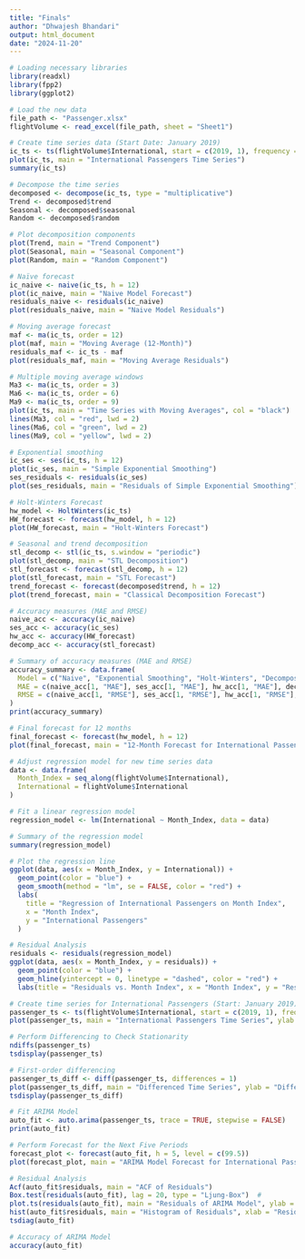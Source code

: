 ```yaml
---
title: "Finals"
author: "Dhwajesh Bhandari"
output: html_document
date: "2024-11-20"
---
```

```r
# Loading necessary libraries
library(readxl)
library(fpp2)
library(ggplot2)

# Load the new data
file_path <- "Passenger.xlsx"  
flightVolume <- read_excel(file_path, sheet = "Sheet1")

# Create time series data (Start Date: January 2019)
ic_ts <- ts(flightVolume$International, start = c(2019, 1), frequency = 12)  
plot(ic_ts, main = "International Passengers Time Series")
summary(ic_ts)

# Decompose the time series
decomposed <- decompose(ic_ts, type = "multiplicative")  
Trend <- decomposed$trend
Seasonal <- decomposed$seasonal
Random <- decomposed$random

# Plot decomposition components
plot(Trend, main = "Trend Component")
plot(Seasonal, main = "Seasonal Component")
plot(Random, main = "Random Component")

# Naïve forecast
ic_naive <- naive(ic_ts, h = 12)
plot(ic_naive, main = "Naive Model Forecast")
residuals_naive <- residuals(ic_naive)
plot(residuals_naive, main = "Naive Model Residuals")

# Moving average forecast
maf <- ma(ic_ts, order = 12)
plot(maf, main = "Moving Average (12-Month)")
residuals_maf <- ic_ts - maf
plot(residuals_maf, main = "Moving Average Residuals")

# Multiple moving average windows
Ma3 <- ma(ic_ts, order = 3)
Ma6 <- ma(ic_ts, order = 6)
Ma9 <- ma(ic_ts, order = 9)
plot(ic_ts, main = "Time Series with Moving Averages", col = "black")
lines(Ma3, col = "red", lwd = 2)
lines(Ma6, col = "green", lwd = 2)
lines(Ma9, col = "yellow", lwd = 2)

# Exponential smoothing
ic_ses <- ses(ic_ts, h = 12)
plot(ic_ses, main = "Simple Exponential Smoothing")
ses_residuals <- residuals(ic_ses)
plot(ses_residuals, main = "Residuals of Simple Exponential Smoothing")

# Holt-Winters Forecast
hw_model <- HoltWinters(ic_ts)
HW_forecast <- forecast(hw_model, h = 12)
plot(HW_forecast, main = "Holt-Winters Forecast")

# Seasonal and trend decomposition
stl_decomp <- stl(ic_ts, s.window = "periodic")
plot(stl_decomp, main = "STL Decomposition")
stl_forecast <- forecast(stl_decomp, h = 12)
plot(stl_forecast, main = "STL Forecast")
trend_forecast <- forecast(decomposed$trend, h = 12)
plot(trend_forecast, main = "Classical Decomposition Forecast")

# Accuracy measures (MAE and RMSE)
naive_acc <- accuracy(ic_naive)
ses_acc <- accuracy(ic_ses)
hw_acc <- accuracy(HW_forecast)
decomp_acc <- accuracy(stl_forecast)

# Summary of accuracy measures (MAE and RMSE)
accuracy_summary <- data.frame(
  Model = c("Naive", "Exponential Smoothing", "Holt-Winters", "Decomposition"),
  MAE = c(naive_acc[1, "MAE"], ses_acc[1, "MAE"], hw_acc[1, "MAE"], decomp_acc[1, "MAE"]),
  RMSE = c(naive_acc[1, "RMSE"], ses_acc[1, "RMSE"], hw_acc[1, "RMSE"], decomp_acc[1, "RMSE"])
)
print(accuracy_summary)

# Final forecast for 12 months
final_forecast <- forecast(hw_model, h = 12)
plot(final_forecast, main = "12-Month Forecast for International Passengers")

# Adjust regression model for new time series data
data <- data.frame(
  Month_Index = seq_along(flightVolume$International), 
  International = flightVolume$International
)

# Fit a linear regression model
regression_model <- lm(International ~ Month_Index, data = data)

# Summary of the regression model
summary(regression_model)

# Plot the regression line
ggplot(data, aes(x = Month_Index, y = International)) +
  geom_point(color = "blue") +
  geom_smooth(method = "lm", se = FALSE, color = "red") +
  labs(
    title = "Regression of International Passengers on Month Index",
    x = "Month Index",
    y = "International Passengers"
  )

# Residual Analysis
residuals <- residuals(regression_model)
ggplot(data, aes(x = Month_Index, y = residuals)) +
  geom_point(color = "blue") +
  geom_hline(yintercept = 0, linetype = "dashed", color = "red") +
  labs(title = "Residuals vs. Month Index", x = "Month Index", y = "Residuals")

# Create time series for International Passengers (Start: January 2019)
passenger_ts <- ts(flightVolume$International, start = c(2019, 1), frequency = 12)  
plot(passenger_ts, main = "International Passengers Time Series", ylab = "Passengers")

# Perform Differencing to Check Stationarity
ndiffs(passenger_ts)  
tsdisplay(passenger_ts)  

# First-order differencing
passenger_ts_diff <- diff(passenger_ts, differences = 1)  
plot(passenger_ts_diff, main = "Differenced Time Series", ylab = "Differenced Passengers")
tsdisplay(passenger_ts_diff)

# Fit ARIMA Model
auto_fit <- auto.arima(passenger_ts, trace = TRUE, stepwise = FALSE)
print(auto_fit)

# Perform Forecast for the Next Five Periods
forecast_plot <- forecast(auto_fit, h = 5, level = c(99.5))
plot(forecast_plot, main = "ARIMA Model Forecast for International Passengers", ylab = "Passengers")

# Residual Analysis
Acf(auto_fit$residuals, main = "ACF of Residuals")  
Box.test(residuals(auto_fit), lag = 20, type = "Ljung-Box")  #
plot.ts(residuals(auto_fit), main = "Residuals of ARIMA Model", ylab = "Residuals")  
hist(auto_fit$residuals, main = "Histogram of Residuals", xlab = "Residuals", col = "blue")  
tsdiag(auto_fit) 

# Accuracy of ARIMA Model
accuracy(auto_fit)



















```
